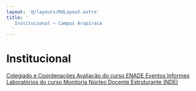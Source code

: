 ```yaml
---
layout: '@/layouts/MdLayout.astro'
title: '
   Institucional — Campus Arapiraca
  '
---
```






Institucional
=============










<a class="buttonItem" href="/cpt/institucional/administracao">
 <span>
  Colegiado e Coordenações
 </span>
</a>



<a class="buttonItem" href="/cpt/institucional/avaliacao-do-curso">
 <span>
  Avaliação do curso
 </span>
</a>



<a class="buttonItem" href="/cpt/institucional/enade">
 <span>
  ENADE
 </span>
</a>



<a class="buttonItem" href="/cpt/institucional/eventos">
 <span>
  Eventos
 </span>
</a>



<a class="buttonItem" href="/cpt/institucional/informes">
 <span>
  Informes
 </span>
</a>



<a class="buttonItem" href="/cpt/institucional/infraestrutura">
 <span>
  Laboratórios do curso
 </span>
</a>



<a class="buttonItem" href="/cpt/institucional/monitoria">
 <span>
  Monitoria
 </span>
</a>



<a class="buttonItem" href="/cpt/institucional/nucleo-docente-estruturante-nde">
 <span>
  Núcleo Docente Estruturante (NDE)
 </span>
</a>













